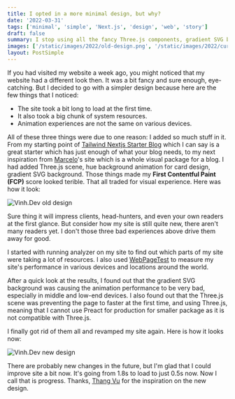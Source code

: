 ```yaml
---
title: I opted in a more minimal design, but why?
date: '2022-03-31'
tags: ['minimal', 'simple', 'Next.js', 'design', 'web', 'story']
draft: false
summary: I stop using all the fancy Three.js components, gradient SVG background in my new Next.js for a simpler design and it feels so much better. Let me you why.
images: ['/static/images/2022/old-design.png', '/static/images/2022/current-design.png']
layout: PostSimple
---
```


If you had visited my website a week ago, you might noticed that my website had a different look then. It was a bit fancy and sure enough, eye-catching. But I decided to go with a simpler design because here are the few things that I noticed:

- The site took a bit long to load at the first time.
- It also took a big chunk of system resources.
- Animation experiences are not the same on various devices.

All of these three things were due to one reason: I added so much stuff in it. From my starting point of [Tailwind Nextjs Starter Blog](https://github.com/timlrx/tailwind-nextjs-starter-blog) which I can say is a great starter which has just enough of what your blog needs, to my next inspiration from [Marcelo](https://twitter.com/marceloavf)'s site which is a whole visual package for a blog. I had added Three.js scene, hue background animation for card design, gradient SVG background. Those things made my **First Contentful Paint (FCP)** score looked terible. That all traded for visual experience. Here was how it look:

![Vinh.Dev old design](/static/images/2022/old-design.png)

Sure thing it will impress clients, head-hunters, and even your own readers at the first glance. But consider how my site is still quite new, there aren't many readers yet. I don't those three bad experiences above drive them away for good.

I started with running analyzer on my site to find out which parts of my site were taking a lot of resources. I also used [WebPageTest](https://www.webpagetest.org) to measure my site's performance in various devices and locations around the world.

After a quick look at the results, I found out that the gradient SVG background was causing the animation performance to be very bad, especially in middle and low-end devices. I also found out that the Three.js scene was preventing the page to faster at the first time, and using Three.js, meaning that I cannot use Preact for production for smaller package as it is not compatible with Three.js.

I finally got rid of them all and revamped my site again. Here is how it looks now:

![Vinh.Dev new design](/static/images/2022/current-design.png)

There are probably new changes in the future, but I'm glad that I could improve site a bit now. It's going from 1.8s to load to just 0.5s now. Now I call that is progress. Thanks, [Thang Vu](https://twitter.com/thanghvu) for the inspiration on the new design.
